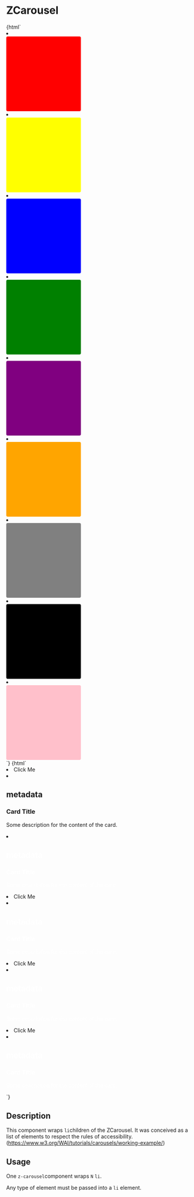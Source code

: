 
<Meta title="ZCarousel" component="z-carousel" />

# ZCarousel

<Preview>
  <Story name="ZCarousel-with-div">
    {html`<z-carousel style="${text("gutter", "--z-carousel-gutter: 8px")}">
      <li>
        <div
          style="width: 200px; height: 200px; background-color: red; border-radius: 4px"
        ></div>
      </li>
      <li>
        <div
          style="width: 200px; height: 200px; background-color: yellow; border-radius: 4px"
        ></div>
      </li>
      <li>
        <div
          style="width: 200px; height: 200px; background-color: blue; border-radius: 4px"
        ></div>
      </li>
      <li>
        <div
          style="width: 200px; height: 200px; background-color: green; border-radius: 4px"
        ></div>
      </li>
      <li>
        <div
          style="width: 200px; height: 200px; background-color: purple; border-radius: 4px"
        ></div>
      </li>
      <li>
        <div
          style="width: 200px; height: 200px; background-color: orange; border-radius: 4px"
        ></div>
      </li>
      <li>
        <div
          style="width: 200px; height: 200px; background-color: grey; border-radius: 4px"
        ></div>
      </li>
      <li>
        <div
          style="width: 200px; height: 200px; background-color: black; border-radius: 4px"
        ></div>
      </li>
      <li>
        <div
          style="width: 200px; height: 200px; background-color: pink; border-radius: 4px"
        ></div></li
    ></z-carousel>`}
  </Story>
</Preview>

<Preview>
  <Story name="ZCarousel-with-component">
    {html`<z-carousel style="${text("gutter", "--z-carousel-gutter: 8px")}">
      <li>
        <z-button variant="primary" size="big" disabled="false" icon="download">
          Click Me
        </z-button>
      </li>
      <li>
        <z-card
          variant="text"
          .clickable="false"
          .showshadow="false"
          style="--z-card--text-background: white; --z-card--text-border: 2px solid black; width: 263px;"
        >
          <h2 class="body-5" slot="metadata">metadata</h2>
          <h3 slot="title">Card Title</h3>
          <p class="body-3" slot="text">
            Some description for the content of the card.
          </p>
          <z-icon name="share" slot="action" fill="color-primary01"></z-icon>
          <z-icon name="delete" slot="action" fill="color-primary01"></z-icon>
        </z-card>
      </li>
      <li>
        <z-card
          variant="text"
          .clickable="false"
          .showshadow="false"
          style="--z-card--text-background: var(--color-primary01); color: white; --z-card--text-border-radius: 4px; width: 263px; margin-right: 20px"
        >
          <h2 class="body-5" slot="metadata">metadata</h2>
          <h3 slot="title">Card Title</h3>
          <p class="body-3" slot="text">
            Some description for the content of the card.
          </p>
          <z-icon name="share" slot="action" fill="color-surface01"></z-icon>
          <z-icon name="delete" slot="action" fill="color-surface01"></z-icon>
        </z-card>
      </li>
      <li>
        <z-button variant="primary" size="big" disabled="false" icon="download">
          Click Me
        </z-button>
      </li>
      <li>
        <z-card
          variant="text"
          .clickable="false"
          .showshadow="false"
          style="--z-card--text-background: var(--color-primary01); color: white; --z-card--text-border-radius: 4px; width: 263px; margin-right: 20px"
        >
          <h2 class="body-5" slot="metadata">metadata</h2>
          <h3 slot="title">Card Title</h3>
          <p class="body-3" slot="text">
            Some description for the content of the card.
          </p>
          <z-icon name="share" slot="action" fill="color-surface01"></z-icon>
          <z-icon name="delete" slot="action" fill="color-surface01"></z-icon>
        </z-card>
      </li>
      <li>
        <z-button variant="primary" size="big" disabled="false" icon="download">
          Click Me
        </z-button>
      </li>
      <li>
        <z-card
          variant="text"
          .clickable="false"
          .showshadow="false"
          style="--z-card--text-background: var(--color-primary01); color: white; --z-card--text-border-radius: 4px; width: 263px; margin-right: 20px"
        >
          <h2 class="body-5" slot="metadata">metadata</h2>
          <h3 slot="title">Card Title</h3>
          <p class="body-3" slot="text">
            Some description for the content of the card.
          </p>
          <z-icon name="share" slot="action" fill="color-surface01"></z-icon>
          <z-icon name="delete" slot="action" fill="color-surface01"></z-icon>
        </z-card>
      </li>
      <li>
        <z-button variant="primary" size="big" disabled="false" icon="download">
          Click Me
        </z-button>
      </li>
      <li>
        <z-card
          variant="text"
          .clickable="false"
          .showshadow="false"
          style="--z-card--text-background: var(--color-primary01); color: white; --z-card--text-border-radius: 4px; width: 263px; margin-right: 20px"
        >
          <h2 class="body-5" slot="metadata">metadata</h2>
          <h3 slot="title">Card Title</h3>
          <p class="body-3" slot="text">
            Some description for the content of the card.
          </p>
          <z-icon name="share" slot="action" fill="color-surface01"></z-icon>
          <z-icon name="delete" slot="action" fill="color-surface01"></z-icon>
        </z-card></li
    ></z-carousel>`}
  </Story>
</Preview>

<Props of="z-carousel" />

## Description

This component wraps `li`children of the ZCarousel.
It was conceived as a list of elements to respect the rules of accessibility. (https://www.w3.org/WAI/tutorials/carousels/working-example/)

## Usage

One `z-carousel`component wraps `N` `li`.

Any type of element must be passed into a `li` element.
